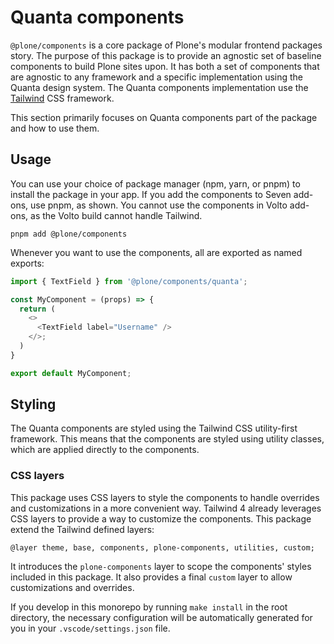 
<Meta title="Quanta/Introduction" />


# Quanta components

`@plone/components` is a core package of Plone's modular frontend packages story.
The purpose of this package is to provide an agnostic set of baseline components to build Plone sites upon.
It has both a set of components that are agnostic to any framework and a specific implementation using the Quanta design system.
The Quanta components implementation use the [Tailwind](https://tailwindcss.com/) CSS framework.

This section primarily focuses on Quanta components part of the package and how to use them.

## Usage

You can use your choice of package manager (npm, yarn, or pnpm) to install the package in your app.
If you add the components to Seven add-ons, use pnpm, as shown.
You cannot use the components in Volto add-ons, as the Volto build cannot handle Tailwind.

```shell
pnpm add @plone/components
```

Whenever you want to use the components, all are exported as named exports:

```ts
import { TextField } from '@plone/components/quanta';

const MyComponent = (props) => {
  return (
    <>
      <TextField label="Username" />
    </>;
  )
}

export default MyComponent;
```

## Styling

The Quanta components are styled using the Tailwind CSS utility-first framework.
This means that the components are styled using utility classes, which are applied directly to the components.

### CSS layers

This package uses CSS layers to style the components to handle overrides and customizations in a more convenient way.
Tailwind 4 already leverages CSS layers to provide a way to customize the components.
This package extend the Tailwind defined layers:
```
@layer theme, base, components, plone-components, utilities, custom;
```

It introduces the `plone-components` layer to scope the components' styles included in this package.
It also provides a final `custom` layer to allow customizations and overrides.

If you develop in this monorepo by running `make install` in the root directory, the necessary configuration will be automatically generated for you in your `.vscode/settings.json` file.
